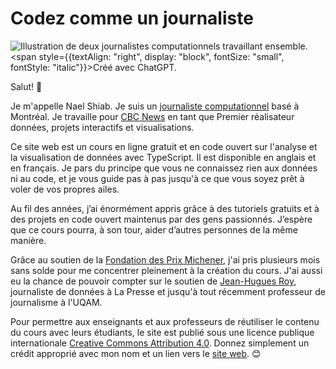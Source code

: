 
# Codez comme un journaliste

![Illustration de deux journalistes computationnels travaillant ensemble.](/assets/sharing-v1.jpg)
<span style={{textAlign: "right", display: "block", fontSize: "small", fontStyle: "italic"}}>Créé avec ChatGPT.</span>

Salut! 👋

Je m'appelle Nael Shiab. Je suis un [journaliste computationnel](https://www.naelshiab.com/) basé à Montréal. Je travaille pour [CBC News](https://www.cbc.ca/news) en tant que Premier réalisateur données, projets interactifs et visualisations.

Ce site web est un cours en ligne gratuit et en code ouvert sur l'analyse et la visualisation de données avec TypeScript. Il est disponible en anglais et en français. Je pars du principe que vous ne connaissez rien aux données ni au code, et je vous guide pas à pas jusqu'à ce que vous soyez prêt à voler de vos propres ailes.

Au fil des années, j’ai énormément appris grâce à des tutoriels gratuits et à des projets en code ouvert maintenus par des gens passionnés. J’espère que ce cours pourra, à son tour, aider d’autres personnes de la même manière.

Grâce au soutien de la [Fondation des Prix Michener](https://www.prixmichener.ca/media-release/la-fondation-des-prix-michener-devoile-les-laureat-e-s-de-ses-bourses-pour-lannee-2024/), j'ai pris plusieurs mois sans solde pour me concentrer pleinement à la création du cours. J'ai aussi eu la chance de pouvoir compter sur le soutien de [Jean-Hugues Roy](https://github.com/jhroy), journaliste de données à La Presse et jusqu'à tout récemment professeur de journalisme à l'UQAM.

Pour permettre aux enseignants et aux professeurs de réutiliser le contenu du cours avec leurs étudiants, le site est publié sous une licence publique internationale [Creative Commons Attribution 4.0](https://creativecommons.org/licenses/by/4.0/?ref=chooser-v1). Donnez simplement un crédit approprié avec mon nom et un lien vers le [site web](https://www.code-like-a-journalist.com/). 😊

<NoticeIntro lang="fr" />